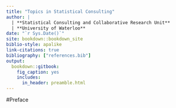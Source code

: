 ```yaml
---
title: "Topics in Statistical Consulting"
author: |
  | **Statistical Consulting and Collaborative Research Unit**
  | **University of Waterloo**
date: "`r Sys.Date()`"
site: bookdown::bookdown_site
biblio-style: apalike
link-citations: true
bibliography: ["references.bib"]
output: 
  bookdown::gitbook:
    fig_caption: yes
    includes:
      in_header: preamble.html
---
```


#Preface












